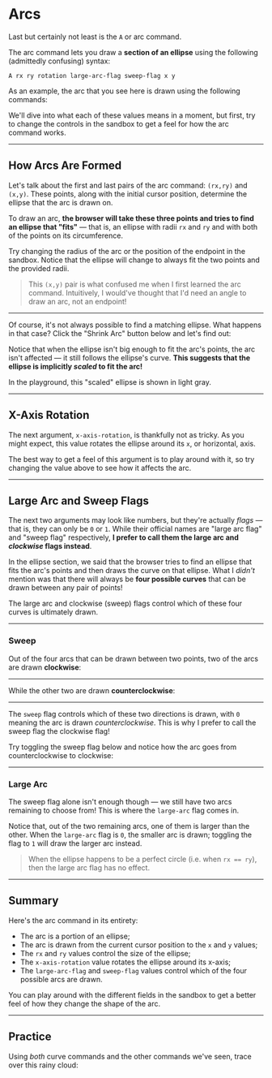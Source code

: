 # Arcs

Last but certainly not least is the `A` or arc command.

The arc command lets you draw a **section of an ellipse** using the following (admittedly confusing) syntax:

```
A rx ry rotation large-arc-flag sweep-flag x y
```

As an example, the arc that you see here is drawn using the following commands:

<CommandListFromSource source="syntax" />

We'll dive into what each of these values means in a moment, but first, try to change the controls in the sandbox to get a feel for how the arc command works.

---

## How Arcs Are Formed

<CommandListFromSource source="ellipse" />

Let's talk about the first and last pairs of the arc command: `(rx,ry)` and `(x,y)`. These points, along with the initial cursor position, determine the ellipse that the arc is drawn on.

To draw an arc, **the browser will take these three points and tries to find an ellipse that "fits"** — that is, an ellipse with radii `rx` and `ry` and with both of the points on its circumference.

Try changing the radius of the arc or the position of the endpoint in the sandbox. Notice that the ellipse will change to always fit the two points and the provided radii.

> This `(x,y)` pair is what confused me when I first learned the arc command. Intuitively, I would've thought that I'd need an angle to draw an arc, not an endpoint!

---

Of course, it's not always possible to find a matching ellipse. What happens in that case? Click the "Shrink Arc" button below and let's find out:

<ShrinkArcButton />

Notice that when the ellipse isn't big enough to fit the arc's points, the arc isn't affected — it still follows the ellipse's curve. **This suggests that the ellipse is implicitly _scaled_ to fit the arc!**

In the playground, this "scaled" ellipse is shown in light gray.

---

## X-Axis Rotation

The next argument, `x-axis-rotation`, is thankfully not as tricky. As you might expect, this value rotates the ellipse around its `x`, or horizontal, axis.

<CommandListFromSource source="rotation" />

<RotationSlider />

The best way to get a feel of this argument is to play around with it, so try changing the value above to see how it affects the arc.

---

## Large Arc and Sweep Flags

<CommandListFromSource source="flags" />

The next two arguments may look like numbers, but they're actually _flags_ — that is, they can only be `0` or `1`. While their official names are "large arc flag" and "sweep flag" respectively, **I prefer to call them the large arc and _clockwise_ flags instead**.

In the ellipse section, we said that the browser tries to find an ellipse that fits the arc's points and then draws the curve on that ellipse. What I _didn't_ mention was that there will always be **four possible curves** that can be drawn between any pair of points!

The large arc and clockwise (sweep) flags control which of these four curves is ultimately drawn.

---

### Sweep

Out of the four arcs that can be drawn between two points, two of the arcs are drawn **clockwise**:

---

While the other two are drawn **counterclockwise**:

---

The `sweep` flag controls which of these two directions is drawn, with `0` meaning the arc is drawn _counterclockwise_. This is why I prefer to call the sweep flag the clockwise flag!

Try toggling the sweep flag below and notice how the arc goes from counterclockwise to clockwise:

<ToggleFlagButton prop="sweep" />

---

### Large Arc

The sweep flag alone isn't enough though — we still have two arcs remaining to choose from! This is where the `large-arc` flag comes in.

<ToggleFlagButton prop="largeArc" />

Notice that, out of the two remaining arcs, one of them is larger than the other. When the `large-arc` flag is `0`, the smaller arc is drawn; toggling the flag to `1` will draw the larger arc instead.

> When the ellipse happens to be a perfect circle (i.e. when `rx == ry`), then the large arc flag has no effect.

---

## Summary

Here's the arc command in its entirety:

- The arc is a portion of an ellipse;
- The arc is drawn from the current cursor position to the `x` and `y` values;
- The `rx` and `ry` values control the size of the ellipse;
- The `x-axis-rotation` value rotates the ellipse around its x-axis;
- The `large-arc-flag` and `sweep-flag` values control which of the four possible arcs are drawn.

You can play around with the different fields in the sandbox to get a better feel of how they change the shape of the arc.

---

## Practice

Using _both_ curve commands and the other commands we've seen, trace over this rainy cloud:

<PracticeQuestionEditor />
